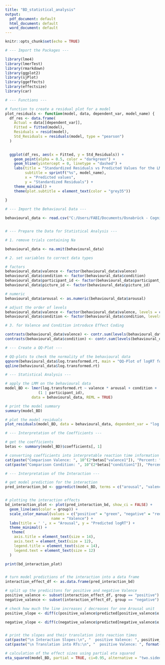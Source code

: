 ---
title: "BD_statistical_analysis"
output:
  pdf_document: default
  html_document: default
  word_document: default
---


```{r setup, include=FALSE}
knitr::opts_chunk$set(echo = TRUE)

# --- Import the Packages ---

library(lme4)
library(lmerTest)
library(rmarkdown)
library(ggplot2)
library(sjPlot)
library(ggeffects)
library(effectsize)
library(car)

```

```{r}

# --- Functions ---

# function to create a residual plot for a model
plot_residuals <- function(model, data, dependent_var, model_name) {
  df_res <- data.frame(
    Actual = data[[dependent_var]],       
    Fitted = fitted(model),              
    Residuals = resid(model),            
    Std_Residuals = residuals(model, type = "pearson") 
  )
  

  ggplot(df_res, aes(x = Fitted, y = Std_Residuals)) +
    geom_point(alpha = 0.5, color = "darkgreen") +
    geom_hline(yintercept = 0, linetype = "dashed") +
    labs(title = "Standardized Residuals vs Predicted Values for the LMM",
         subtitle = sprintf("%s", model_name),
         x = "Predicted values",
         y = "Standardized Residuals") +
    theme_minimal() +
    theme(plot.subtitle = element_text(color = "grey35"))
    
}

```

```{r}

# --- Import the Behavioural Data ---

behavioural_data <- read.csv("C:/Users/FABI/Documents/Osnabrück - Cognitive Science/Bachelor/Analysis/Data/preprocessed Data/BehaviouralData_T1.csv")


# --- Prepare the Data for Statistical Analysis ---

# 1. remove trials containing Na

behavioural_data <- na.omit(behavioural_data)

# 2. set variables to correct data types

# factors
behavioural_data$valence <- factor(behavioural_data$valence)
behavioural_data$condition <- factor(behavioural_data$condition)
behavioural_data$participant_id <- factor(behavioural_data$participant_id)
behavioural_data$picture_id <- factor(behavioural_data$picture_id)

# numeric
behavioural_data$arousal <- as.numeric(behavioural_data$arousal)

# adjust the order of levels
behavioural_data$valence <- factor(behavioural_data$valence, levels = c("positive", "negative"))
behavioural_data$condition <- factor(behavioural_data$condition, levels = c("incongruent", "congruent"))

# 3. for Valence and Condition introduce Effect Coding

contrasts(behavioural_data$valence) <- contr.sum(levels(behavioural_data$valence))
contrasts(behavioural_data$condition) <- contr.sum(levels(behavioural_data$condition))

```

```{r}
# --- Create a QQ-Plot ---

# QQ-plots to check the normality of the behavioural data
qqnorm(behavioural_data$log.transformed.rt, main = "QQ-Plot of logRT for Behavioural Reaction Times")
qqline(behavioural_data$log.transformed.rt)

```

```{r}

# --- Statistical Analysis ---

# apply the LMM on the behavioural data
model_BD <- lmer(log.transformed.rt ~ valence * arousal + condition + 
               (1 | participant_id), 
            data = behavioural_data, REML = TRUE)

# print the model summary 
summary(model_BD)

# plot the model residuals
plot_residuals(model_BD, data = behavioural_data, dependent_var = "log.transformed.rt", "BD logRT ~ Valence * Arousal + Condition + (1|participant)")

```

```{r}

# --- Interpretation of the Coefficients ---

# get the coefficients
betas <- summary(model_BD)$coefficients[, 1]

# converting coefficients into interpretable reaction time information 
cat(paste("Comparison Valence: ", 10^(2*betas["valence1"]), "Percent: ", ((1-(10^(2*betas["valence1"])))*100)*(-1), "%", " \n"))
cat(paste("Comparison Condition: ", 10^(2*betas["condition1"]), "Percent: ", ((1-(10^(2*betas["condition1"])))*100)*(-1), "%", " \n"))

```

```{r}

# --- Interpretation of the Interaction ---

# get model prediction for the interaction
pred_interaction_bd <- ggpredict(model_BD, terms = c("arousal", "valence"))


# plotting the interaction effects
bd_interaction_plot <- plot(pred_interaction_bd, show_ci = FALSE) +
  geom_line(aes(color = group)) +
  scale_color_manual(values = c("positive" = "green", "negative" = "red"), 
                     name = "Valence") +
  labs(title = ' ', x = "Arousal", y = "Predicted logRT") +
  theme_minimal() +
   theme(
    axis.title = element_text(size = 14),
    axis.text = element_text(size = 12),
    legend.title = element_text(size = 14),
    legend.text = element_text(size = 12)
  )

print(bd_interaction_plot)


# turn model predictions of the interaction into a data frame
interaction_effect_df <- as.data.frame(pred_interaction_bd)

# split up the predicitons for positive and negative Valence
positive_valence <- subset(interaction_effect_df, group == "positive")
negative_valence <- subset(interaction_effect_df, group == "negative")

# check how much the line increases / decreases for one Arousal unit
positive_slope <- diff(c(positive_valence$predicted[positive_valence$x == 2], positive_valence$predicted[positive_valence$x == 3]))

negative_slope <- diff(c(negative_valence$predicted[negative_valence$x == 2], negative_valence$predicted[negative_valence$x == 3]))


# print the slopes and their translation into reaction times
cat(paste("\n Interaction Slopes:\n", "  positive Valence: ", positive_slope, "\n   negative Valence: ", negative_slope))
cat(paste("\n Translation into RTs:\n", "  positive Valence: ", format(10^positive_slope, digits = 8), "\n   negative Valence: ", format( 10^negative_slope, digits = 8)))

```

```{r}

# calculation of the effect sizes using partial eta squared
eta_squared(model_BD, partial = TRUE, ci=0.95, alternative = "two.sided")

```





